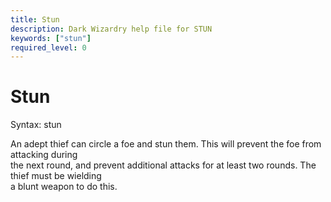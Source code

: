 ```yaml
---
title: Stun
description: Dark Wizardry help file for STUN
keywords: ["stun"]
required_level: 0
---
```


# Stun

Syntax: stun  

An adept thief can circle a foe and stun them. This will prevent the foe from attacking during  
the next round, and prevent additional attacks for at least two rounds. The thief must be wielding  
a blunt weapon to do this.